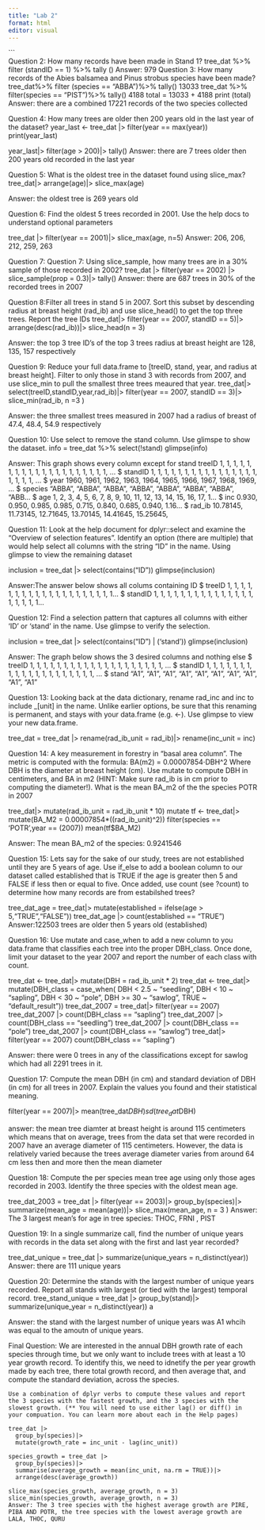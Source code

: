 ```yaml
---
title: "Lab 2"
format: html
editor: visual
---
```


\`\`\`\
Question 2: How many records have been made in Stand 1? tree_dat %\>% filter (standID == 1) %\>% tally () Answer: 979 Question 3: How many records of the Abies balsamea and Pinus strobus species have been made? tree_dat%\>% filter (species == "ABBA")%\>% tally() 13033 tree_dat %\>% filter(species == "PIST")%\>% tally() 4188 total = 13033 + 4188 print (total) Answer: there are a combined 17221 records of the two species collected

Question 4: How many trees are older then 200 years old in the last year of the dataset? year_last \<- tree_dat \|\> filter(year == max(year)) print(year_last)

year_last\|\> filter(age \> 200)\|\> tally() Answer: there are 7 trees older then 200 years old recorded in the last year

Question 5: What is the oldest tree in the dataset found using slice_max? tree_dat\|\> arrange(age)\|\> slice_max(age)

Answer: the oldest tree is 269 years old

Question 6: Find the oldest 5 trees recorded in 2001. Use the help docs to understand optional parameters

tree_dat \|\> filter(year == 2001)\|\> slice_max(age, n=5) Answer: 206, 206, 212, 259, 263

Question 7: Question 7: Using slice_sample, how many trees are in a 30% sample of those recorded in 2002? tree_dat \|\> filter(year == 2002) \|\> slice_sample(prop = 0.3)\|\> tally() Answer: there are 687 trees in 30% of the recorded trees in 2007

Question 8:Filter all trees in stand 5 in 2007. Sort this subset by descending radius at breast height (rad_ib) and use slice_head() to get the top three trees. Report the tree IDs tree_dat\|\> filter(year == 2007, standID == 5)\|\> arrange(desc(rad_ib))\|\> slice_head(n = 3)

Answer: the top 3 tree ID's of the top 3 trees radius at breast height are 128, 135, 157 respectively

Question 9: Reduce your full data.frame to \[treeID, stand, year, and radius at breast height\]. Filter to only those in stand 3 with records from 2007, and use slice_min to pull the smallest three trees meaured that year. tree_dat\|\> select(treeID,standID,year,rad_ib)\|\> filter(year == 2007, standID == 3)\|\> slice_min(rad_ib, n =3 )

Answer: the three smallest trees measured in 2007 had a radius of breast of 47.4, 48.4, 54.9 respectively

Question 10: Use select to remove the stand column. Use glimspe to show the dataset. info = tree_dat %\>% select(!stand) glimpse(info)

Answer: This graph shows every column except for stand treeID <dbl> 1, 1, 1, 1, 1, 1, 1, 1, 1, 1, 1, 1, 1, 1, 1, 1, 1, 1, 1, 1, … \$ standID <dbl> 1, 1, 1, 1, 1, 1, 1, 1, 1, 1, 1, 1, 1, 1, 1, 1, 1, 1, 1, 1, … \$ year <dbl> 1960, 1961, 1962, 1963, 1964, 1965, 1966, 1967, 1968, 1969, … \$ species <chr> "ABBA", "ABBA", "ABBA", "ABBA", "ABBA", "ABBA", "ABBA", "ABB… \$ age <dbl> 1, 2, 3, 4, 5, 6, 7, 8, 9, 10, 11, 12, 13, 14, 15, 16, 17, 1… \$ inc <dbl> 0.930, 0.950, 0.985, 0.985, 0.715, 0.840, 0.685, 0.940, 1.16… \$ rad_ib <dbl> 10.78145, 11.73145, 12.71645, 13.70145, 14.41645, 15.25645,

Question 11: Look at the help document for dplyr::select and examine the “Overview of selection features”. Identify an option (there are multiple) that would help select all columns with the string “ID” in the name. Using glimpse to view the remaining dataset

inclusion = tree_dat \|\> select(contains("ID")) glimpse(inclusion)

Answer:The answer below shows all colums containing ID \$ treeID <dbl> 1, 1, 1, 1, 1, 1, 1, 1, 1, 1, 1, 1, 1, 1, 1, 1, 1, 1, 1, 1... \$ standID <dbl> 1, 1, 1, 1, 1, 1, 1, 1, 1, 1, 1, 1, 1, 1, 1, 1, 1, 1, 1, 1...

Question 12: Find a selection pattern that captures all columns with either ‘ID’ or ‘stand’ in the name. Use glimpse to verify the selection.

inclusion = tree_dat \|\> select(contains("ID") \| ('stand')) glimpse(inclusion)

Answer: The graph below shows the 3 desired columns and nothing else \$ treeID <dbl> 1, 1, 1, 1, 1, 1, 1, 1, 1, 1, 1, 1, 1, 1, 1, 1, 1, 1, 1, 1, … \$ standID <dbl> 1, 1, 1, 1, 1, 1, 1, 1, 1, 1, 1, 1, 1, 1, 1, 1, 1, 1, 1, 1, … \$ stand <chr> "A1", "A1", "A1", "A1", "A1", "A1", "A1", "A1", "A1", "A1"

Question 13: Looking back at the data dictionary, rename rad_inc and inc to include \_\[unit\] in the name. Unlike earlier options, be sure that this renaming is permanent, and stays with your data.frame (e.g. \<-). Use glimpse to view your new data.frame.

tree_dat = tree_dat \|\> rename(rad_ib_unit = rad_ib)\|\> rename(inc_unit = inc)

Question 14: A key measurement in forestry in “basal area column”. The metric is computed with the formula: BA(m2) = 0.00007854⋅DBH\^2 Where DBH is the diameter at breast height (cm). Use mutate to compute DBH in centimeters, and BA in m2 (HINT: Make sure rad_ib is in cm prior to computing the diameter!). What is the mean BA_m2 of the the species POTR in 2007

tree_dat\|\> mutate(rad_ib_unit = rad_ib_unit \* 10) mutate tf \<- tree_dat\|\> mutate(BA_M2 = 0.00007854\*((rad_ib_unit)\^2)) filter(species == 'POTR',year == (2007)) mean(tf\$BA_M2)

Answer: The mean BA_m2 of the species: 0.9241546

Question 15: Lets say for the sake of our study, trees are not established until they are 5 years of age. Use if_else to add a boolean column to our dataset called established that is TRUE if the age is greater then 5 and FALSE if less then or equal to five. Once added, use count (see ?count) to determine how many records are from estabilshed trees?

tree_dat_age = tree_dat\|\> mutate(established = ifelse(age \> 5,"TRUE","FALSE")) tree_dat_age \|\> count(established == "TRUE") Answer:122503 trees are older then 5 years old (established)

Question 16: Use mutate and case_when to add a new column to you data.frame that classifies each tree into the proper DBH_class. Once done, limit your dataset to the year 2007 and report the number of each class with count.

tree_dat \<- tree_dat\|\> mutate(DBH = rad_ib_unit \* 2) tree_dat \<- tree_dat\|\>\
mutate(DBH_class = case_when( DBH \< 2.5 \~ "seedling", DBH \< 10 \~ "sapling", DBH \< 30 \~ "pole", DBH \>= 30 \~ "sawlog", TRUE \~ "default_result")) tree_dat_2007 = tree_dat\|\> filter(year == 2007) tree_dat_2007 \|\> count(DBH_class == "sapling") tree_dat_2007 \|\> count(DBH_class == "seedling") tree_dat_2007 \|\> count(DBH_class == "pole") tree_dat_2007 \|\> count(DBH_class == "sawlog") tree_dat\|\> filter(year == 2007) count(DBH_class == "sapling")

Answer: there were 0 trees in any of the classifications except for sawlog which had all 2291 trees in it.

Question 17: Compute the mean DBH (in cm) and standard deviation of DBH (in cm) for all trees in 2007. Explain the values you found and their statistical meaning.

filter(year == 2007)\|\> mean(tree_dat$DBH)
  sd(tree_dat$DBH)

answer: the mean tree diamter at breast height is around 115 centimeters which means that on average, trees from the data set that were recorded in 2007 have an average diameter of 115 centimeters. However, the data is relatively varied because the trees average diameter varies from around 64 cm less then and more then the mean diameter

Question 18: Compute the per species mean tree age using only those ages recorded in 2003. Identify the three species with the oldest mean age.

tree_dat_2003 = tree_dat \|\> filter(year == 2003)\|\> group_by(species)\|\> summarize(mean_age = mean(age))\|\> slice_max(mean_age, n = 3 ) Answer: The 3 largest mean's for age in tree species: THOC, FRNI , PIST

Question 19: In a single summarize call, find the number of unique years with records in the data set along with the first and last year recorded?

tree_dat_unique = tree_dat \|\> summarize(unique_years = n_distinct(year)) Answer: there are 111 unique years

Question 20: Determine the stands with the largest number of unique years recorded. Report all stands with largest (or tied with the largest) temporal record. tree_stand_unique = tree_dat \|\> group_by(stand)\|\> summarize(unique_year = n_distinct(year)) a

Answer: the stand with the largest number of unique years was A1 whcih was equal to the amoutn of unique years.

Final Question: We are interested in the annual DBH growth rate of each species through time, but we only want to include trees with at least a 10 year growth record. To identify this, we need to idnetify the per year growth made by each tree, there total growth record, and then average that, and compute the standard deviation, across the species.

```         
Use a combination of dplyr verbs to compute these values and report the 3 species with the fastest growth, and the 3 species with the slowest growth. (** You will need to use either lag() or diff() in your compuation. You can learn more about each in the Help pages)

tree_dat |>
  group_by(species)|>
  mutate(growth_rate = inc_unit - lag(inc_unit))

species_growth = tree_dat |>
  group_by(species)|>
  summarise(average_growth = mean(inc_unit, na.rm = TRUE))|>
  arrange(desc(average_growth))
  
slice_max(species_growth, average_growth, n = 3)
slice_min(species_growth, average_growth, n = 3)
Answer: The 3 tree species with the highest average growth are PIRE, PIBA AND POTR, the tree species with the lowest average growth are LALA, THOC, QURU



```
